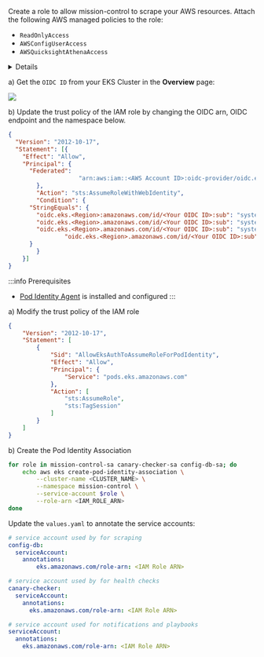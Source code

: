 
<Step step={1} name="Create an IAM Role">

Create a role to allow mission-control to scrape your AWS resources. Attach the following AWS managed policies to the role:

- `ReadOnlyAccess`
- `AWSConfigUserAccess`
- `AWSQuicksightAthenaAccess`

<details summary="Create new IAM Policy (Alternative)">
<div>
```json title="iam-policy.json"
{
	"Version": "2012-10-17",
	"Statement": [
		{
			"Sid": "mission-control-config-role",
			"Effect": "Allow",
			"Action": [
				"acm:Describe*",
				"acm:Get*",
				"acm:List*",
				"cloudtrail:LookupEvents",
				"config:BatchGetAggregateResourceConfig",
				"config:BatchGetResourceConfig",
				"config:Describe*",
				"config:Get*",
				"config:List*",
				"config:SelectAggregateResourceConfig",
				"config:SelectResourceConfig",
				"ec2:Describe*",
				"ecr:Describe*",
				"eks:Describe*",
				"eks:ListClusters",
				"elasticfilesystem:Describe*",
				"elasticloadbalancing:Describe*",
				"guardduty:Describe*",
				"guardduty:Get*",
				"guardduty:List*",
				"iam:GetAccountName",
				"iam:GetAccountSummary",
				"iam:GetGroup",
				"iam:GetGroupPolicy",
				"iam:GetInstanceProfile",
				"iam:GetLoginProfile",
				"iam:GetPolicy",
				"iam:GetRole",
				"iam:GetRolePolicy",
				"iam:GetUser",
				"iam:List*",
				"lambda:List*",
				"rds:Describe*",
				"sts:GetCallerIdentity"
				"trustedadvisor:Describe*",
				"trustedadvisor:DownloadRisk",
				"trustedadvisor:Get*",
				"trustedadvisor:List*",
			],
			"Resource": "*"
		}
	]
}
```
</div>
</details>

</Step>
<Tabs>

<TabItem label="IAM Roles for Service Accounts" value="IRSA">

<Step step={2} name="Add a trust relationship">

a) Get the `OIDC ID` from your EKS Cluster in the **Overview** page:

![](/img/eks-oidc.png)

b) Update the trust policy of the IAM role by changing the OIDC arn, OIDC endpoint and the namespace below.
```json
{
  "Version": "2012-10-17",
  "Statement": [{
    "Effect": "Allow",
    "Principal": {
      "Federated":
					"arn:aws:iam::<AWS Account ID>:oidc-provider/oidc.eks.us-east-1.amazonaws.com/id/<Your OIDC ID>"
		},
		"Action": "sts:AssumeRoleWithWebIdentity",
		"Condition": {
      "StringEquals": {
        "oidc.eks.<Region>:amazonaws.com/id/<Your OIDC ID>:sub": "system:serviceaccount:mission-control:config-db-sa",
        "oidc.eks.<Region>.amazonaws.com/id/<Your OIDC ID>:sub": "system:serviceaccount:mission-control:mission-control-sa",
        "oidc.eks.<Region>.amazonaws.com/id/<Your OIDC ID>:sub": "system:serviceaccount:mission-control:canary-checker-sa",
				"oidc.eks.<Region>.amazonaws.com/id/<Your OIDC ID>:sub": "sts.amazonaws.com",
      }
		}
	}]
}
```
</Step>

</TabItem>


<TabItem label="Pod Identity" value="pod">

:::info Prerequisites
- [Pod Identity Agent](https://docs.aws.amazon.com/eks/latest/userguide/pod-id-agent-setup.html) is installed and configured
:::

<Step step={2} name="Add a trust relationship">

 a) Modify the trust policy of the IAM role
```json
{
    "Version": "2012-10-17",
    "Statement": [
        {
            "Sid": "AllowEksAuthToAssumeRoleForPodIdentity",
            "Effect": "Allow",
            "Principal": {
                "Service": "pods.eks.amazonaws.com"
            },
            "Action": [
                "sts:AssumeRole",
                "sts:TagSession"
            ]
        }
    ]
}
```

b) Create the Pod Identity Association

```bash
for role in mission-control-sa canary-checker-sa config-db-sa; do
	echo aws eks create-pod-identity-association \
		--cluster-name <CLUSTER_NAME> \
		--namespace mission-control \
		--service-account $role \
		--role-arn <IAM_ROLE_ARN>
done
```
</Step>

</TabItem>


</Tabs>



<Step step={3} name="Associate the role with Mission Control">

Update the `values.yaml` to annotate the service accounts:

```yaml title="values.yaml"
# service account used by for scraping
config-db:
  serviceAccount:
    annotations:
	    eks.amazonaws.com/role-arn: <IAM Role ARN>

# service account used by for health checks
canary-checker:
  serviceAccount:
    annotations:
      eks.amazonaws.com/role-arn: <IAM Role ARN>

# service account used for notifications and playbooks
serviceAccount:
  annotations:
    eks.amazonaws.com/role-arn: <IAM Role ARN>
```
</Step>
